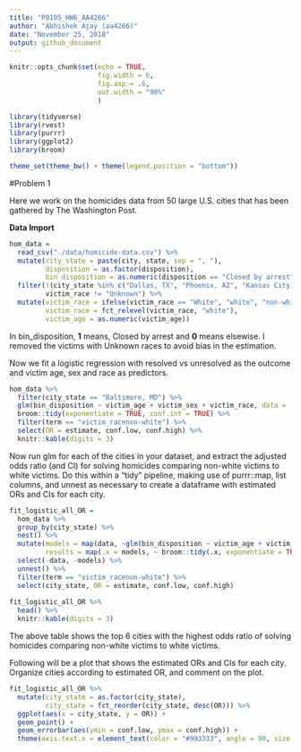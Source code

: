 ```yaml
---
title: "P8105_HW6_AA4266"
author: "Abhishek Ajay (aa4266)"
date: "November 25, 2018"
output: github_document
---
```


```r
knitr::opts_chunk$set(echo = TRUE, 
                      fig.width = 6,
                      fig.asp = .6,
                      out.width = "90%"
                      )

library(tidyverse)
library(rvest)
library(purrr)
library(ggplot2)
library(broom)

theme_set(theme_bw() + theme(legend.position = "bottom"))
```

#Problem 1

Here we work on the homicides data from 50 large U.S. cities that has been gathered by The Washington Post.

**Data Import**
```r
hom_data = 
  read_csv("./data/homicide-data.csv") %>% 
  mutate(city_state = paste(city, state, sep = ", "), 
         disposition = as.factor(disposition),
         bin_disposition = as.numeric(disposition == "Closed by arrest")) %>% 
  filter(!(city_state %in% c("Dallas, TX", "Phoenix, AZ", "Kansas City, MO", "Tulsa, AL")),
         victim_race != "Unknown") %>% 
  mutate(victim_race = ifelse(victim_race == "White", "white", "non-white"),
         victim_race = fct_relevel(victim_race, "white"),
         victim_age = as.numeric(victim_age))
```
In bin_disposition, **1** means, Closed by arrest and **0** means elsewise. I removed the victims with Unknown races to avoid bias in the estimation.

Now we fit a logistic regression with resolved vs unresolved as the outcome and victim age, sex and race as predictors. 

```r
hom_data %>% 
  filter(city_state == "Baltimore, MD") %>% 
  glm(bin_disposition ~ victim_age + victim_sex + victim_race, data = ., family = binomial()) %>% 
  broom::tidy(exponentiate = TRUE, conf.int = TRUE) %>% 
  filter(term == "victim_racenon-white") %>% 
  select(OR = estimate, conf.low, conf.high) %>% 
  knitr::kable(digits = 3)
```

Now run glm for each of the cities in your dataset, and extract the adjusted odds ratio (and CI) for solving homicides comparing non-white victims to white victims. Do this within a “tidy” pipeline, making use of purrr::map, list columns, and unnest as necessary to create a dataframe with estimated ORs and CIs for each city.

```r
fit_logistic_all_OR = 
  hom_data %>% 
  group_by(city_state) %>% 
  nest() %>% 
  mutate(models = map(data, ~glm(bin_disposition ~ victim_age + victim_sex + victim_race, data = ., family = binomial())), 
         results = map(.x = models, ~ broom::tidy(.x, exponentiate = TRUE, conf.int = TRUE))) %>% 
  select(-data, -models) %>% 
  unnest() %>% 
  filter(term == "victim_racenon-white") %>% 
  select(city_state, OR = estimate, conf.low, conf.high)
  
fit_logistic_all_OR %>% 
  head() %>% 
  knitr::kable(digits = 3)
```

The above table shows the top 6 cities with the highest odds ratio of solving homicides comparing non-white victims to white victims. 


Following will be a plot that shows the estimated ORs and CIs for each city. Organize cities according to estimated OR, and comment on the plot.
```r
fit_logistic_all_OR %>% 
  mutate(city_state = as.factor(city_state), 
         city_state = fct_reorder(city_state, desc(OR))) %>% 
  ggplot(aes(x = city_state, y = OR)) +
  geom_point() + 
  geom_errorbar(aes(ymin = conf.low, ymax = conf.high)) +
  theme(axis.text.x = element_text(color = "#993333", angle = 90, size = rel(0.8), hjust = 1))
```